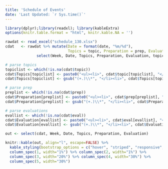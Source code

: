 ```yaml
---
title: 'Schedule of Events'
date: 'Last Updated: `r Sys.time()`'
---
```


```r
library(dplyr);library(readxl); library(kableExtra)
options(knitr.table.format = "html", knitr.kable.NA = '') 
```

```r
rawdat <- read_excel("schedule_130.xlsx")
cdat   <- rawdat %>% mutate(Date = format(date, "%m/%d"), 
                            Topics = topic, Preparation = prep, Evaluation = eval) %>% 
              select(Week, Date, Topics, Preparation, Evaluation, topic, prep, eval)

# parse topics
topiclist <- which(!is.na(cdat$topic))
cdat$Topics[topiclist] <- paste0("<ul><li>", cdat$topic[topiclist], "</li></ul>")
cdat$Topics[topiclist] <- gsub("(+.)\\*", "</li><li>", cdat$Topics[topiclist])

# parse prep
preplist <- which(!is.na(cdat$prep))
cdat$Preparation[preplist] <- paste0("<ul><li>", cdat$prep[preplist], "</li></ul>")
cdat$Preparation[preplist] <- gsub("(+.)\\*", "</li><li>", cdat$Preparation[preplist])

# parse evaluations
evallist <- which(!is.na(cdat$eval))
cdat$Evaluation[evallist] <- paste0("<ul><li>", cdat$eval[evallist], "</li></ul>")
cdat$Evaluation[evallist] <- gsub("(+.)\\*", "</li><li>", cdat$Evaluation[evallist])
```

```r
out <- select(cdat, Week, Date, Topics, Preparation, Evaluation)

knitr::kable(out, align="l", escape=FALSE) %>% 
  kable_styling(bootstrap_options = c("hover", "striped", "responsive", "bordered")) %>% 
  column_spec(1, width="1%") %>% column_spec(2, width="1%") %>%
  column_spec(3, width="20%") %>% column_spec(4, width="30%") %>%
  column_spec(5, width="30%")
```



